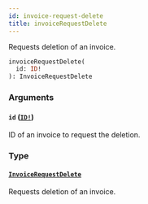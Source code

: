 ```yaml
---
id: invoice-request-delete
title: invoiceRequestDelete
---
```


Requests deletion of an invoice.

```graphql
invoiceRequestDelete(
  id: ID!
): InvoiceRequestDelete

```

### Arguments

#### `id` ([`ID!`](/developer/api-reference/scalars/id))

ID of an invoice to request the deletion.

### Type

#### [`InvoiceRequestDelete`](/developer/api-reference/objects/invoice-request-delete)

Requests deletion of an invoice.
